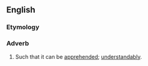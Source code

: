 ==English==

===Etymology===
{{suffix|en|apprehensible|ly}}

===Adverb===
{{en-adv}}

# Such that it can be [[apprehend]]ed; [[understandably]].